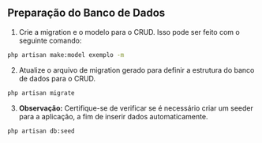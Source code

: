 ## Preparação do Banco de Dados

1. Crie a migration e o modelo para o CRUD. Isso pode ser feito com o seguinte comando:

```bash copy
php artisan make:model exemplo -m
```

2. Atualize o arquivo de migration gerado para definir a estrutura do banco de dados para o CRUD.
```bash copy
php artisan migrate
```
3. <strong>Observação:</strong> Certifique-se de verificar se é necessário criar um seeder para a aplicação, a fim de inserir dados automaticamente.
```bash copy
php artisan db:seed
```


